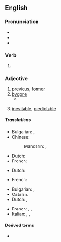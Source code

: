 ==English==

===Pronunciation===
* {{IPA|en|/ˈfoɹɡɔn/}}
* {{audio|en|en-us-foregone.ogg|Audio (US)}}
* {{rhymes|en|ɒn}}

===Verb===
{{head|en|verb form}}

# {{inflection of|en|forego||past|part}}

===Adjective===
{{en-adj}}

# [[previous]], [[former]]
# [[bygone]]
#* {{quote-text|lang=en|year=1874|author=William Henley|title=O, Gather Me the Rose|passage=For with the dream '''foregone''', foregone,<br>The deed forborne for ever,<br>The worm, regret, will canker on,<br>And time will turn him never.}}
# {{lb|en|informal}} [[inevitable]], [[predictable]]

=====Translations=====
{{trans-top|Previous, former}}
* Bulgarian: {{t+|bg|минал|sc=Cyrl}}, {{t+|bg|предишен|sc=Cyrl}}
* Chinese:
*: Mandarin: {{t-check|cmn|先前的|sc=Hani}}, {{t-check|cmn|上一个的|sc=Hani}}
{{trans-mid}}
* Dutch: {{t+|nl|vorig}}
* French: {{t+|fr|précédent}}
{{trans-bottom}}

{{trans-top|Bygone}}
* Dutch: {{t+|nl|voorbij}}
{{trans-mid}}
* French: {{t+|fr|passé}}
{{trans-bottom}}

{{trans-top|inevitable, predictable}}
* Bulgarian: {{t+|bg|очакван|sc=Cyrl}}, {{t+|bg|предвиден|sc=Cyrl}}
* Catalan: {{t+|ca|inevitable}}
* Dutch: {{t+|nl|onvermijdelijk}}, {{t+|nl|voorspelbaar}}
{{trans-mid}}
* French: {{t+|fr|inévitable}}, {{t+|fr|prévisible}}, {{t|fr|couru d'avance}}
* Italian: {{t+|it|ovvio|m}}, {{t+|it|scontato|m}}, {{t+|it|prevedibile}}
{{trans-bottom}}

====Derived terms====
* {{l|en|foregone conclusion}}